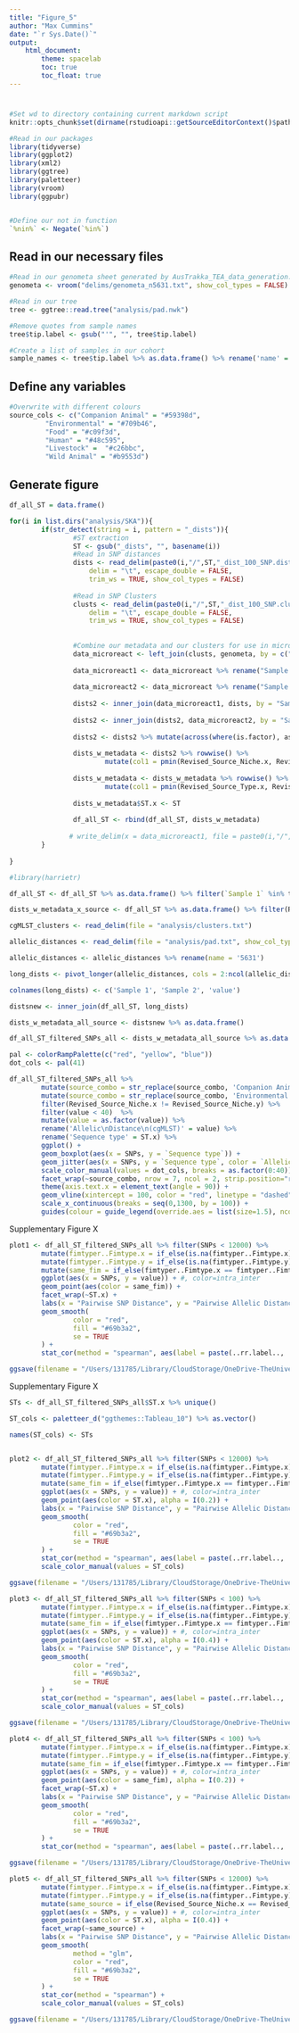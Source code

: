 ```yaml
---
title: "Figure_5"
author: "Max Cummins"
date: "`r Sys.Date()`"
output:
    html_document:
        theme: spacelab
        toc: true
        toc_float: true
---
```


#

```r
#Set wd to directory containing current markdown script
knitr::opts_chunk$set(dirname(rstudioapi::getSourceEditorContext()$path))

#Read in our packages
library(tidyverse)
library(ggplot2)
library(xml2)
library(ggtree)
library(paletteer)
library(vroom)
library(ggpubr)


#Define our not in function
`%nin%` <- Negate(`%in%`)
```

## Read in our necessary files

```r

#Read in our genometa sheet generated by AusTrakka_TEA_data_generation.Rmd
genometa <- vroom("delims/genometa_n5631.txt", show_col_types = FALSE)

#Read in our tree
tree <- ggtree::read.tree("analysis/pad.nwk")

#Remove quotes from sample names
tree$tip.label <- gsub("'", "", tree$tip.label)

#Create a list of samples in our cohort
sample_names <- tree$tip.label %>% as.data.frame() %>% rename('name' = '.')
```

## Define any variables

```r
#Overwrite with different colours
source_cols <- c("Companion Animal" = "#59398d",
         "Environmental" = "#709b46",
         "Food" = "#c09f3d",
         "Human" = "#48c595",
         "Livestock" =  "#c26bbc",
         "Wild Animal" = "#b9553d")
```

## Generate figure
```r

df_all_ST = data.frame()

for(i in list.dirs("analysis/SKA")){
        if(str_detect(string = i, pattern = "_dists")){
                #ST extraction
                ST <- gsub("_dists", "", basename(i))
                #Read in SNP distances
                dists <- read_delim(paste0(i,"/",ST,"_dist_100_SNP.distances.tsv"), 
                    delim = "\t", escape_double = FALSE, 
                    trim_ws = TRUE, show_col_types = FALSE)
                
                #Read in SNP Clusters
                clusts <- read_delim(paste0(i,"/",ST,"_dist_100_SNP.clusters.tsv"), 
                    delim = "\t", escape_double = FALSE, 
                    trim_ws = TRUE, show_col_types = FALSE)
                
                
                #Combine our metadata and our clusters for use in microreact
                data_microreact <- left_join(clusts, genometa, by = c("ID" ="name")) %>% select(ID, starts_with("Revised_Source"), Collection_Year, Collection, fimtyper..Fimtype, ColV, Cluster__autocolour)
                
                data_microreact1 <- data_microreact %>% rename("Sample 1" = "ID") %>% rev()
                
                data_microreact2 <- data_microreact %>% rename("Sample 2" = "ID")
                
                dists2 <- inner_join(data_microreact1, dists, by = "Sample 1")
                
                dists2 <- inner_join(dists2, data_microreact2, by = "Sample 2")
                
                dists2 <- dists2 %>% mutate(across(where(is.factor), as.character))
                
                dists_w_metadata <- dists2 %>% rowwise() %>%
                        mutate(col1 = pmin(Revised_Source_Niche.x, Revised_Source_Niche.y), col2 = pmax(Revised_Source_Niche.x, Revised_Source_Niche.y), source_combo = paste0(col1, "/",col2, collapse = "")) %>% select(-col1, -col2)
                
                dists_w_metadata <- dists_w_metadata %>% rowwise() %>%
                        mutate(col1 = pmin(Revised_Source_Type.x, Revised_Source_Type.y), col2 = pmax(Revised_Source_Type.x, Revised_Source_Type.y), source_type_combo = paste0(col1, "/",col2, collapse = "")) %>% select(-col1, -col2)
                
                dists_w_metadata$ST.x <- ST
                
                df_all_ST <- rbind(df_all_ST, dists_w_metadata)
                
               # write_delim(x = data_microreact1, file = paste0(i,"/",ST,"_metadata_microreact.tsv"), delim = "\t")
        }
        
}
```

```r
#library(harrietr)

df_all_ST <- df_all_ST %>% as.data.frame() %>% filter(`Sample 1` %in% tree$tip.label & `Sample 2` %in% tree$tip.label)

dists_w_metadata_x_source <- df_all_ST %>% as.data.frame() %>% filter(Revised_Source_Niche.x != Revised_Source_Niche.y)

cgMLST_clusters <- read_delim(file = "analysis/clusters.txt")

allelic_distances <- read_delim(file = "analysis/pad.txt", show_col_types = FALSE)

allelic_distances <- allelic_distances %>% rename(name = '5631')

long_dists <- pivot_longer(allelic_distances, cols = 2:ncol(allelic_distances), names_repair = 'minimal')

colnames(long_dists) <- c('Sample 1', 'Sample 2', 'value')

distsnew <- inner_join(df_all_ST, long_dists)

dists_w_metadata_all_source <- distsnew %>% as.data.frame() 

df_all_ST_filtered_SNPs_all <- dists_w_metadata_all_source %>% as.data.frame() 

pal <- colorRampPalette(c("red", "yellow", "blue"))
dot_cols <- pal(41)

df_all_ST_filtered_SNPs_all %>%
        mutate(source_combo = str_replace(source_combo, 'Companion Animal', 'Comp. Animal')) %>% 
        mutate(source_combo = str_replace(source_combo, 'Environmental', 'Environ.')) %>% 
        filter(Revised_Source_Niche.x != Revised_Source_Niche.y) %>% 
        filter(value < 40)  %>% 
        mutate(value = as.factor(value)) %>%
        rename('Allelic\nDistance\n(cgMLST)' = value) %>%
        rename('Sequence type' = ST.x) %>%
        ggplot() +
        geom_boxplot(aes(x = SNPs, y = `Sequence type`)) +
        geom_jitter(aes(x = SNPs, y = `Sequence type`, color = `Allelic\nDistance\n(cgMLST)`), size = 0.25) +
        scale_color_manual(values = dot_cols, breaks = as.factor(0:40)) +
        facet_wrap(~source_combo, nrow = 7, ncol = 2, strip.position="right") +
        theme(axis.text.x = element_text(angle = 90)) +
        geom_vline(xintercept = 100, color = "red", linetype = "dashed") +
        scale_x_continuous(breaks = seq(0,1300, by = 100)) +
        guides(colour = guide_legend(override.aes = list(size=1.5), ncol = 1))
```

Supplementary Figure X
```r
plot1 <- df_all_ST_filtered_SNPs_all %>% filter(SNPs < 12000) %>%
        mutate(fimtyper..Fimtype.x = if_else(is.na(fimtyper..Fimtype.x), "Missing", fimtyper..Fimtype.x)) %>%
        mutate(fimtyper..Fimtype.y = if_else(is.na(fimtyper..Fimtype.y), "Missing", fimtyper..Fimtype.y)) %>%
        mutate(same_fim = if_else(fimtyper..Fimtype.x == fimtyper..Fimtype.y, T, F)) %>% 
        ggplot(aes(x = SNPs, y = value)) + #, color=intra_inter
        geom_point(aes(color = same_fim)) +
        facet_wrap(~ST.x) +
        labs(x = "Pairwise SNP Distance", y = "Pairwise Allelic Distance") +
        geom_smooth(
                color = "red",
                fill = "#69b3a2",
                se = TRUE
        ) +
        stat_cor(method = "spearman", aes(label = paste(..rr.label.., ..p.label.., sep = "~")), color = "red", geom = "label")# +

ggsave(filename = "/Users/131785/Library/CloudStorage/OneDrive-TheUniversityofMelbourne/Figures/SNPs_vs_cgMLST_facet_ST_w_fim.pdf", plot = plot1, width = 11.69, height = 8.27, units = "in", dpi = 300)
```

Supplementary Figure X
```r

STs <- df_all_ST_filtered_SNPs_all$ST.x %>% unique()

ST_cols <- paletteer_d("ggthemes::Tableau_10") %>% as.vector()

names(ST_cols) <- STs


plot2 <- df_all_ST_filtered_SNPs_all %>% filter(SNPs < 12000) %>%
        mutate(fimtyper..Fimtype.x = if_else(is.na(fimtyper..Fimtype.x), "Missing", fimtyper..Fimtype.x)) %>%
        mutate(fimtyper..Fimtype.y = if_else(is.na(fimtyper..Fimtype.y), "Missing", fimtyper..Fimtype.y)) %>%
        mutate(same_fim = if_else(fimtyper..Fimtype.x == fimtyper..Fimtype.y, T, F)) %>% 
        ggplot(aes(x = SNPs, y = value)) + #, color=intra_inter
        geom_point(aes(color = ST.x), alpha = I(0.2)) +
        labs(x = "Pairwise SNP Distance", y = "Pairwise Allelic Distance") +
        geom_smooth(
                color = "red",
                fill = "#69b3a2",
                se = TRUE
        ) +
        stat_cor(method = "spearman", aes(label = paste(..rr.label.., ..p.label.., sep = "~")), color = "red", geom = "label") +
        scale_color_manual(values = ST_cols)

ggsave(filename = "/Users/131785/Library/CloudStorage/OneDrive-TheUniversityofMelbourne/Figures/SNPs_vs_cgMLST_col_by_ST.pdf", plot = plot2, width = 11.69, height = 8.27, units = "in", dpi = 300)

```
```r
plot3 <- df_all_ST_filtered_SNPs_all %>% filter(SNPs < 100) %>%
        mutate(fimtyper..Fimtype.x = if_else(is.na(fimtyper..Fimtype.x), "Missing", fimtyper..Fimtype.x)) %>%
        mutate(fimtyper..Fimtype.y = if_else(is.na(fimtyper..Fimtype.y), "Missing", fimtyper..Fimtype.y)) %>%
        mutate(same_fim = if_else(fimtyper..Fimtype.x == fimtyper..Fimtype.y, T, F)) %>% 
        ggplot(aes(x = SNPs, y = value)) + #, color=intra_inter
        geom_point(aes(color = ST.x), alpha = I(0.4)) +
        labs(x = "Pairwise SNP Distance", y = "Pairwise Allelic Distance") +
        geom_smooth(
                color = "red",
                fill = "#69b3a2",
                se = TRUE
        ) +
        stat_cor(method = "spearman", aes(label = paste(..rr.label.., ..p.label.., sep = "~")), color = "red", geom = "label") +
        scale_color_manual(values = ST_cols)

ggsave(filename = "/Users/131785/Library/CloudStorage/OneDrive-TheUniversityofMelbourne/Figures/SNPs_vs_cgMLST_col_by_ST_sub_100.pdf", plot = plot3, width = 11.69, height = 8.27, units = "in", dpi = 300)

plot4 <- df_all_ST_filtered_SNPs_all %>% filter(SNPs < 100) %>%
        mutate(fimtyper..Fimtype.x = if_else(is.na(fimtyper..Fimtype.x), "Missing", fimtyper..Fimtype.x)) %>%
        mutate(fimtyper..Fimtype.y = if_else(is.na(fimtyper..Fimtype.y), "Missing", fimtyper..Fimtype.y)) %>%
        mutate(same_fim = if_else(fimtyper..Fimtype.x == fimtyper..Fimtype.y, T, F)) %>% 
        ggplot(aes(x = SNPs, y = value)) + #, color=intra_inter
        geom_point(aes(color = same_fim), alpha = I(0.2)) +
        facet_wrap(~ST.x) +
        labs(x = "Pairwise SNP Distance", y = "Pairwise Allelic Distance") +
        geom_smooth(
                color = "red",
                fill = "#69b3a2",
                se = TRUE
        ) +
        stat_cor(method = "spearman", aes(label = paste(..rr.label.., ..p.label.., sep = "~")), color = "red", geom = "label")

ggsave(filename = "/Users/131785/Library/CloudStorage/OneDrive-TheUniversityofMelbourne/Figures/SNPs_vs_cgMLST_facet_ST_w_fim_sub_100.pdf", plot = plot4, width = 11.69, height = 8.27, units = "in", dpi = 300)
```

```r
plot5 <- df_all_ST_filtered_SNPs_all %>% filter(SNPs < 12000) %>%
        mutate(fimtyper..Fimtype.x = if_else(is.na(fimtyper..Fimtype.x), "Missing", fimtyper..Fimtype.x)) %>%
        mutate(fimtyper..Fimtype.y = if_else(is.na(fimtyper..Fimtype.y), "Missing", fimtyper..Fimtype.y)) %>%
        mutate(same_source = if_else(Revised_Source_Niche.x == Revised_Source_Niche.y, "Intersource", "Intrasource")) %>% 
        ggplot(aes(x = SNPs, y = value)) + #, color=intra_inter
        geom_point(aes(color = ST.x), alpha = I(0.4)) +
        facet_wrap(~same_source) +
        labs(x = "Pairwise SNP Distance", y = "Pairwise Allelic Distance") +
        geom_smooth(
                method = "glm",
                color = "red",
                fill = "#69b3a2",
                se = TRUE
        ) +
        stat_cor(method = "spearman") +
        scale_color_manual(values = ST_cols)

ggsave(filename = "/Users/131785/Library/CloudStorage/OneDrive-TheUniversityofMelbourne/Figures/SNPs_vs_cgMLST_facet_same_source_col_by_ST.pdf", plot = plot5, width = 11.69, height = 8.27, units = "in", dpi = 300)
```

